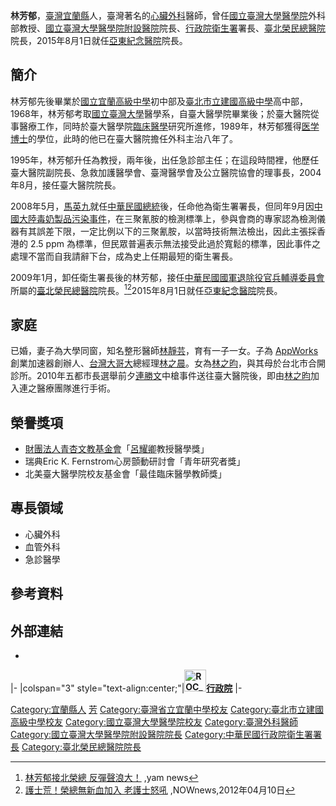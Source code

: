 {{Distinguish|林郁方}}
{{Infobox_Prime_Minister
| name=林芳郁
| image=
| country={{ROC-TWN}}
| sex=男
| order=第11任[[國立臺灣大學醫學院附設醫院|國立臺灣大學醫學院附設醫院]]院長
| term_start=2004年8月
| term_end=2008年5月20日
| predecessor=[[李源德|李源德]]
| successor=[[陳明豐|陳明豐]] 
| order2={{ROC}}第11任[[中華民國衛生署署長|衛生署署長]]
| term_start2= 2008年5月20日
| term_end2= 2008年9月25日
| predecessor2=[[侯勝茂|侯勝茂]]
| successor2=[[葉金川|葉金川]]
| order3=第8任[[臺北榮民總醫院|臺北榮民總醫院]]院長
| term_start3= 2009年1月16日
| term_end3= 2015年1月15日
| predecessor3= [[李良雄|李良雄]]
| successor3= [[張德明|張德明]]
| order4=[[醫療財團法人徐元智先生醫藥基金會亞東紀念醫院|醫療財團法人徐元智先生醫藥基金會亞東紀念醫院]]院長
| term_start4=2015年8月1日
| term_end4=2021年7月29日
| predecessor4=[[朱樹勳|朱樹勳]]
| successor4=[[邱冠明|邱冠明]]
| native place=
| nationality ={{ROC}}
| birth_date ={{birth date and age|1950|7|8}}
| birth_place={{ROC-TWN}}[[宜蘭縣|宜蘭縣]] 
| death_date=
| death_place=
| constituency = 
| spouse =[[林靜芸|林靜芸]]
| children=[[林之晨|林之晨]]（子）<br/>林之昀（女）
| relatives=陳淑惠（岳母）<br/>林秋江（岳父）<br/>林愷碩（婦兄）<br/>[[林于昉|林于昉]]（婦弟）
| party ={{KMT}}
|alma_mater=臺灣省立宜蘭中學初中<br/>臺北市立建國高級中學<br/>國立臺灣大學
|occupation=外科醫師、教授
|profession=心臟外科、血管外科、急診醫學
|educate=
*國立臺灣大學醫學系學士（1975年）
*國立臺灣大學臨床醫學研究所博士（1989年）
|past=
*國立臺灣大學醫學院附設醫院外科主治醫師（1981年8月－2009年2月）
*國立臺灣大學副教授（1991年2月－1995年7月）
*國立臺灣大學教授（1995年8月－2009年1月）
*國立臺灣大學醫學院附設醫院心臟外科主任
*國立臺灣大學醫學院附設醫院急診部主任（1997年8月－2000年7月）
*國立臺灣大學醫學院附設醫院副院長（1999年8月－2004年7月）
*財團法人臺大景福基金會董事（2000年－2006年）
*中華民國急救加護醫學會理事長（2000年10月－2002年9月）
*[[財團法人國泰綜合醫院|財團法人國泰綜合醫院]]董事（2001年1月－2006年）
*財團法人微窗醫學基金會董事（2003年－）
*[[國立臺灣大學醫學院附設醫院|國立臺灣大學醫學院附設醫院]]院長（2004年8月－2008年5月）
*臺灣醫學會理事長（2004年11月－2007年11月）
*中華民國公立醫院協會理事長（2005年3月－2007年3月）
*財團法人臺大景福基金會常務董事（2006年－2009年）
*[[財團法人國泰綜合醫院|財團法人國泰綜合醫院]]常務董事（2006年－2008年）
*財團法人臺灣安斯泰來醫學研究發展基金會董事（2007年－）
*中華民國衛生署署長（2008年5月－2008年9月）
*[[臺北榮民總醫院|臺北榮民總醫院]]院長（2009年1月16日－2015年1月15日）
*[[國立陽明大學|國立陽明大學]]副校長（2009年－2015年1月15日）
*財團法人鄒濟勳醫學研究發展基金會董事長（2009年－2015年）
*財團法人惠眾醫療救濟基金會董事長（2009年－2015年5月）
*財團法人大德安寧療護發展基金會董事長（2009年－2015年）
*財團法人嚴慶齡醫學基金會董事長（2009年－2015年）
*財團法人中華醫學研究獎助基金會董事長（2012年－2015年）
*[[財團法人資訊工業策進會|財團法人資訊工業策進會]]董事（2012年－2016年）
*臺灣醫學會常務理事（2014年－2017年1月）
*財團法人中華醫學研究獎助基金會董事（2015年－）
*[[醫療財團法人徐元智先生醫藥基金會亞東紀念醫院|醫療財團法人徐元智先生醫藥基金會亞東紀念醫院]]院長（2015年8月1日－2021年7月29日）
*財團法人元智大學董事（2016年9月11日－）
*臺灣醫學會監事（2017年1月－）
*財團法人明倫社會福利慈善事業基金會董事（2017年－）
*[[醫療財團法人徐元智先生醫藥基金會|醫療財團法人徐元智先生醫藥基金會]]董事（2018年－）
|religion=
|signature=
|awards=財團法人青杏文教基金會「呂耀卿教授醫學獎」<br/>瑞典Eric K. Fernstrom心房顫動研討會「青年研究者獎」<br/>北美臺大醫學院校友基金會「最佳臨床醫學教師獎」
}}
'''林芳郁'''{{BD|1950年|7月8日||}}，[[臺灣|臺灣]][[宜蘭縣|宜蘭縣]]人，臺灣著名的[[心臟外科|心臟外科]]醫師，曾任[[國立臺灣大學醫學院|國立臺灣大學醫學院]]外科部教授、[[國立臺灣大學醫學院附設醫院|國立臺灣大學醫學院附設醫院]]院長、[[行政院衛生署|行政院衛生署]]署長、[[臺北榮民總醫院|臺北榮民總醫院]]院長，2015年8月1日就任[[亞東紀念醫院|亞東紀念醫院]]院長。

==簡介==
林芳郁先後畢業於[[國立宜蘭高級中學|國立宜蘭高級中學]]初中部及[[臺北市立建國高級中學|臺北市立建國高級中學]]高中部，1968年，林芳郁考取[[國立臺灣大學|國立臺灣大學]]醫學系，自臺大醫學院畢業後；於臺大醫院從事醫療工作，同時於臺大醫學院[[臨床醫學|臨床醫學]]研究所進修，1989年，林芳郁獲得[[医学博士|医学博士]]的學位，此時的他已在臺大醫院擔任外科主治八年了。

1995年，林芳郁升任為教授，兩年後，出任急診部主任；在這段時間裡，他歷任臺大醫院副院長、急救加護醫學會、臺灣醫學會及公立醫院協會的理事長，2004年8月，接任臺大醫院院長。

2008年5月，[[馬英九|馬英九]]就任[[中華民國總統|中華民國總統]]後，任命他為衛生署署長，但同年9月因[[2008年中国奶制品污染事件|中國大陸毒奶製品污染事件]]，在三聚氰胺的檢測標準上，參與會商的專家認為檢測儀器有其誤差下限，一定比例以下的三聚氰胺，以當時技術無法檢出，因此主張採香港的 2.5 ppm 為標準，但民眾普遍表示無法接受此過於寬鬆的標準，因此事件之處理不當而自我請辭下台，成為史上任期最短的衛生署長。

2009年1月，卸任衛生署長後的林芳郁，接任[[中華民國國軍退除役官兵輔導委員會|中華民國國軍退除役官兵輔導委員會]]所屬的[[臺北榮民總醫院|臺北榮民總醫院]]院長。<ref>[http://n.yam.com/focus/politics/21505/ 林芳郁接北榮總 反彈聲浪大！] {{Wayback|url=http://n.yam.com/focus/politics/21505/ |date=20161227195739 }},yam news</ref><ref>[http://www.nownews.com/2012/04/10/138-2803367.htm 護士荒！榮總無新血加入 老護士怒吼] {{Wayback|url=http://www.nownews.com/2012/04/10/138-2803367.htm |date=20120614183700 }},NOWnews,2012年04月10日</ref>2015年8月1日就任[[亞東紀念醫院|亞東紀念醫院]]院長。

==家庭==
已婚，妻子為大學同窗，知名整形醫師[[林靜芸|林靜芸]]，育有一子一女。子為 [[AppWorks|AppWorks]] 創業加速器創辦人、[[台灣大哥大|台灣大哥大]]總經理[[林之晨|林之晨]]。女為[[林之昀|林之昀]]，與其母於台北市合開診所。2010年五都市長選舉前夕[[連勝文|連勝文]]中槍事件送往臺大醫院後，即由[[林之昀|林之昀]]加入連之醫療團隊進行手術。

==榮譽獎項==
*[[財團法人青杏文教基金會|財團法人青杏文教基金會]]「[[呂耀卿|呂耀卿]]教授醫學獎」
*瑞典Eric K. Fernstrom心房顫動研討會「青年研究者獎」
*北美臺大醫學院校友基金會「最佳臨床醫學教師獎」

==專長領域==
*心臟外科
*血管外科
*急診醫學

==參考資料==
{{Reflist}}

== 外部連結 ==
*{{Facebook page|100009995079314}}

{{start box}}
{{s-gov|roc}}
|-
|colspan="3" style="text-align:center;"|'''[[File:ROC_Executive_Yuan_Logo.svg|35px]][[行政院|行政院]]'''
|-
{{s-before|[[侯勝茂|侯勝茂]]}}
{{s-title|[[行政院衛生福利部|衛生署署長]]<br><small>第十一任<br>2008年5月20日－2008年9月25日}}
{{s-after|[[宋晏仁|宋晏仁]]（代理）<br/><small>正任：'''[[葉金川|葉金川]]'''</small>}}
{{end box}}
{{劉兆玄內閣}}
{{DEFAULTSORT:Lin林}}
{{Portal bar|臺灣|宜蘭|臺北|政治|醫學|教育|人物}}
[[Category:宜蘭縣人|Category:宜蘭縣人]]
[[Category:林姓|芳]]
[[Category:臺灣省立宜蘭中學校友|Category:臺灣省立宜蘭中學校友]]
[[Category:臺北市立建國高級中學校友|Category:臺北市立建國高級中學校友]]
[[Category:國立臺灣大學醫學院校友|Category:國立臺灣大學醫學院校友]]
[[Category:臺灣外科醫師|Category:臺灣外科醫師]]
[[Category:國立臺灣大學醫學院附設醫院院長|Category:國立臺灣大學醫學院附設醫院院長]]
[[Category:中華民國行政院衛生署署長|Category:中華民國行政院衛生署署長]]
[[Category:臺北榮民總醫院院長|Category:臺北榮民總醫院院長]]